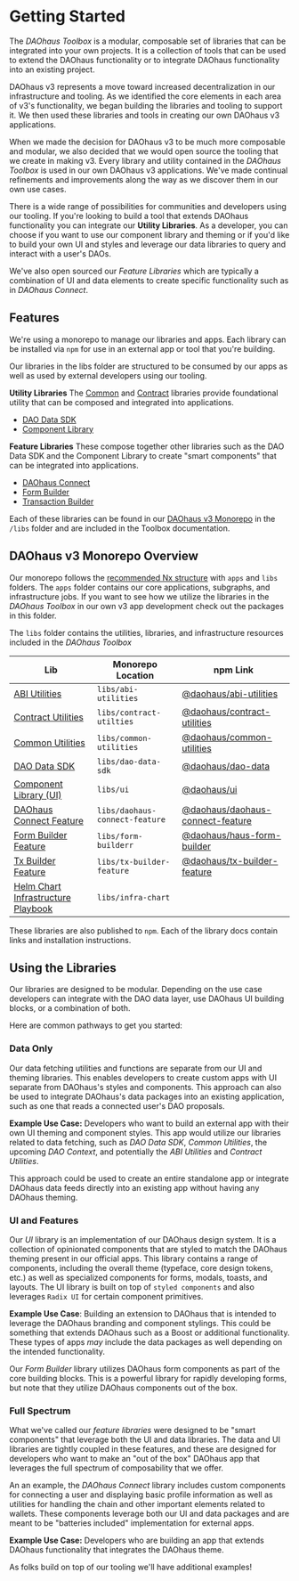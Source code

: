 # Getting Started

The _DAOhaus Toolbox_ is a modular, composable set of libraries that can be integrated into your own projects. It is a collection of tools that can be used to extend the DAOhaus functionality or to integrate DAOhaus functionality into an existing project.

DAOhaus v3 represents a move toward increased decentralization in our infrastructure and tooling. As we identified the core elements in each area of v3's functionality, we began building the libraries and tooling to support it. We then used these libraries and tools in creating our own DAOhaus v3 applications.

When we made the decision for DAOhaus v3 to be much more composable and modular, we also decided that we would open source the tooling that we create in making v3. Every library and utility contained in the _DAOhaus Toolbox_ is used in our own DAOhaus v3 applications. We've made continual refinements and improvements along the way as we discover them in our own use cases.

There is a wide range of possibilities for communities and developers using our tooling. If you're looking to build a tool that extends DAOhaus functionality you can integrate our **Utility Libraries**. As a developer, you can choose if you want to use our component library and theming or if you'd like to build your own UI and styles and leverage our data libraries to query and interact with a user's DAOs.

We've also open sourced our _Feature Libraries_ which are typically a combination of UI and data elements to create specific functionality such as in _DAOhaus Connect_.

## Features

We're using a monorepo to manage our libraries and apps. Each library can be installed via `npm` for use in an external app or tool that you're building.

Our libraries in the libs folder are structured to be consumed by our apps as well as used by external developers using our tooling.

**Utility Libraries**
The [Common](../sdk/utilities/common-utilities/overview) and [Contract](../sdk/utilities/contract-utilities/overview) libraries provide foundational utility that can be composed and integrated into applications.

- [DAO Data SDK](../sdk/data/overview)
- [Component Library](../sdk/ui/overview)

**Feature Libraries**
These compose together other libraries such as the DAO Data SDK and the Component Library to create "smart components" that can be integrated into applications.

- [DAOhaus Connect](../sdk/features/daohaus-connect)
- [Form Builder](../sdk/features/form-builder)
- [Transaction Builder](../sdk/features/transaction-builder)

Each of these libraries can be found in our [DAOhaus v3 Monorepo](https://github.com/HausDAO/daohaus-monorepo) in the `/libs` folder and are included in the Toolbox documentation.

## DAOhaus v3 Monorepo Overview

Our monorepo follows the [recommended Nx structure](https://nx.dev/more-concepts/folder-structure#integrated-repo-folder-structure) with `apps` and `libs` folders. The `apps` folder contains our core applications, subgraphs, and infrastructure jobs. If you want to see how we utilize the libraries in the _DAOhaus Toolbox_ in our own v3 app development check out the packages in this folder.

The `libs` folder contains the utilities, libraries, and infrastructure resources included in the _DAOhaus Toolbox_

| Lib                                                                                                              | Monorepo Location              | npm Link                                                                                           |
| ---------------------------------------------------------------------------------------------------------------- | ------------------------------ | -------------------------------------------------------------------------------------------------- |
| [ABI Utilities](https://github.com/HausDAO/daohaus-monorepo/blob/develop/libs/abi-utilities)                     | `libs/abi-utilities`           | [@daohaus/abi-utilities](https://www.npmjs.com/package/@daohaus/abi-utilities)                     |
| [Contract Utilities](https://github.com/HausDAO/daohaus-monorepo/blob/develop/libs/contract-utilities)           | `libs/contract-utilties`       | [@daohaus/contract-utilities](https://www.npmjs.com/package/@daohaus/contract-utilities)           |
| [Common Utilities](https://github.com/HausDAO/daohaus-monorepo/blob/develop/libs/common-utilities)               | `libs/common-utilities`        | [@daohaus/common-utilities](https://www.npmjs.com/package/@daohaus/common-utilities)               |
| [DAO Data SDK](https://github.com/HausDAO/daohaus-monorepo/blob/develop/libs/dao-data)                           | `libs/dao-data-sdk`            | [@daohaus/dao-data](https://www.npmjs.com/package/@daohaus/dao-data)                               |
| [Component Library (UI)](https://github.com/HausDAO/daohaus-monorepo/blob/develop/libs/ui)                       | `libs/ui`                      | [@daohaus/ui](https://www.npmjs.com/package/@daohaus/ui)                                           |
| [DAOhaus Connect Feature](https://github.com/HausDAO/daohaus-monorepo/blob/develop/libs/daohaus-connect-feature) | `libs/daohaus-connect-feature` | [@daohaus/daohaus-connect-feature](https://www.npmjs.com/package/@daohaus/daohaus-connect-feature) |
| [Form Builder Feature](https://github.com/HausDAO/daohaus-monorepo/blob/develop/libs/form-builder)               | `libs/form-builderr`           | [@daohaus/haus-form-builder](https://www.npmjs.com/package/@daohaus/haus-form-builder)             |
| [Tx Builder Feature](https://github.com/HausDAO/daohaus-monorepo/blob/develop/libs/tx-builder-feature)           | `libs/tx-builder-feature`      | [@daohaus/tx-builder-feature](https://www.npmjs.com/package/@daohaus/tx-builder-feature)           |
| [Helm Chart Infrastructure Playbook](https://github.com/HausDAO/daohaus-monorepo/blob/develop/libs/infra-chart)  | `libs/infra-chart`             |

These libraries are also published to `npm`. Each of the library docs contain links and installation instructions.

## Using the Libraries

Our libraries are designed to be modular. Depending on the use case developers can integrate with the DAO data layer, use DAOhaus UI building blocks, or a combination of both.

Here are common pathways to get you started:

### Data Only

Our data fetching utilities and functions are separate from our UI and theming libraries. This enables developers to create custom apps with UI separate from DAOhaus's styles and components. This approach can also be used to integrate DAOhaus's data packages into an existing application, such as one that reads a connected user's DAO proposals.

**Example Use Case:** Developers who want to build an external app with their own UI theming and component styles. This app would utilize our libraries related to data fetching, such as _DAO Data SDK_, _Common Utilities_, the upcoming _DAO Context_, and potentially the _ABI Utilities_ and _Contract Utilities_.

This approach could be used to create an entire standalone app or integrate DAOhaus data feeds directly into an existing app without having any DAOhaus theming.

### UI and Features

Our _UI_ library is an implementation of our DAOhaus design system. It is a collection of opinionated components that are styled to match the DAOhaus theming present in our official apps. This library contains a range of components, including the overall theme (typeface, core design tokens, etc.) as well as specialized components for forms, modals, toasts, and layouts. The UI library is built on top of `styled components` and also leverages `Radix UI` for certain component primitives.

**Example Use Case**: Building an extension to DAOhaus that is intended to leverage the DAOhaus branding and component stylings. This could be something that extends DAOhaus such as a Boost or additional functionality. These types of apps _may_ include the data packages as well depending on the intended functionality.

Our _Form Builder_ library utilizes DAOhaus form components as part of the core building blocks. This is a powerful library for rapidly developing forms, but note that they utilize DAOhaus components out of the box.

### Full Spectrum

What we've called our _feature libraries_ were designed to be "smart components" that leverage both the UI and data libraries. The data and UI libraries are tightly coupled in these features, and these are designed for developers who want to make an "out of the box" DAOhaus app that leverages the full spectrum of composability that we offer.

An an example, the _DAOhaus Connect_ library includes custom components for connecting a user and displaying basic profile information as well as utilities for handling the chain and other important elements related to wallets. These components leverage both our UI and data packages and are meant to be "batteries included" implementation for external apps.

**Example Use Case:** Developers who are building an app that extends DAOhaus functionality that integrates the DAOhaus theme.

As folks build on top of our tooling we'll have additional examples!

